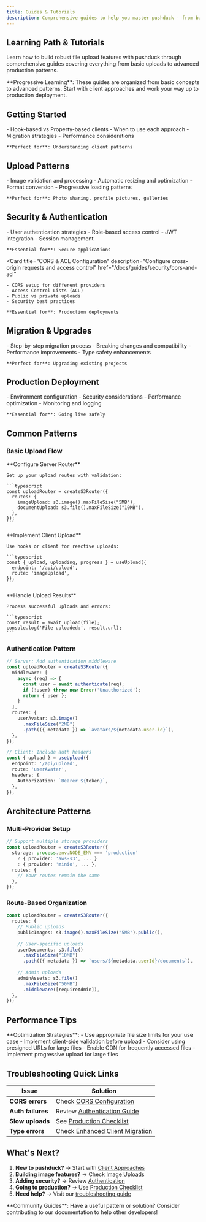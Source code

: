 ```yaml
---
title: Guides & Tutorials
description: Comprehensive guides to help you master pushduck - from basic uploads to advanced patterns and production deployment
---
```



## Learning Path & Tutorials

Learn how to build robust file upload features with pushduck through comprehensive guides covering everything from basic uploads to advanced production patterns.

<Callout type="info">
  **Progressive Learning**: These guides are organized from basic concepts to advanced patterns. Start with client approaches and work your way up to production deployment.
</Callout>

## Getting Started

<Cards>
  <Card 
    title="Client-Side Approaches" 
    description="Compare different ways to implement file uploads in your frontend"
    href="/docs/guides/client-approaches"
  >
    - Hook-based vs Property-based clients
    - When to use each approach
    - Migration strategies
    - Performance considerations
    
    **Perfect for**: Understanding client patterns
  </Card>
</Cards>

## Upload Patterns

<Cards>
  <Card 
    title="Image Uploads" 
    description="Specialized guide for handling image uploads with optimization"
    href="/docs/guides/image-uploads"
  >
    - Image validation and processing
    - Automatic resizing and optimization
    - Format conversion
    - Progressive loading patterns
    
    **Perfect for**: Photo sharing, profile pictures, galleries
  </Card>
</Cards>

## Security & Authentication

<Cards>
  <Card 
    title="Authentication & Authorization" 
    description="Secure your uploads with proper authentication patterns"
    href="/docs/guides/security/authentication"
  >
    - User authentication strategies
    - Role-based access control
    - JWT integration
    - Session management
    
    **Essential for**: Secure applications
  </Card>
  
  <Card 
    title="CORS & ACL Configuration" 
    description="Configure cross-origin requests and access control"
    href="/docs/guides/security/cors-and-acl"
  >
    - CORS setup for different providers
    - Access Control Lists (ACL)
    - Public vs private uploads
    - Security best practices
    
    **Essential for**: Production deployments
  </Card>
</Cards>

## Migration & Upgrades

<Cards>
  <Card 
    title="Enhanced Client Migration" 
    description="Migrate from hook-based to property-based client"
    href="/docs/guides/migrate-to-enhanced-client"
  >
    - Step-by-step migration process
    - Breaking changes and compatibility
    - Performance improvements
    - Type safety enhancements
    
    **Perfect for**: Upgrading existing projects
  </Card>
</Cards>

## Production Deployment

<Cards>
  <Card 
    title="Production Checklist" 
    description="Essential checklist for deploying pushduck to production"
    href="/docs/guides/production-checklist"
  >
    - Environment configuration
    - Security considerations
    - Performance optimization
    - Monitoring and logging
    
    **Essential for**: Going live safely
  </Card>
</Cards>

## Common Patterns

### Basic Upload Flow

<Steps>
  <Step>
    **Configure Server Router**
    
    Set up your upload routes with validation:
    
    ```typescript
    const uploadRouter = createS3Router({
      routes: {
        imageUpload: s3.image().maxFileSize("5MB"),
        documentUpload: s3.file().maxFileSize("10MB"),
      },
    });
    ```
  </Step>
  
  <Step>
    **Implement Client Upload**
    
    Use hooks or client for reactive uploads:
    
    ```typescript
    const { upload, uploading, progress } = useUpload({
      endpoint: '/api/upload',
      route: 'imageUpload',
    });
    ```
  </Step>
  
  <Step>
    **Handle Upload Results**
    
    Process successful uploads and errors:
    
    ```typescript
    const result = await upload(file);
    console.log('File uploaded:', result.url);
    ```
  </Step>
</Steps>

### Authentication Pattern

```typescript
// Server: Add authentication middleware
const uploadRouter = createS3Router({
  middleware: [
    async (req) => {
      const user = await authenticate(req);
      if (!user) throw new Error('Unauthorized');
      return { user };
    }
  ],
  routes: {
    userAvatar: s3.image()
      .maxFileSize("2MB")
      .path(({ metadata }) => `avatars/${metadata.user.id}`),
  },
});

// Client: Include auth headers
const { upload } = useUpload({
  endpoint: '/api/upload',
  route: 'userAvatar',
  headers: {
    Authorization: `Bearer ${token}`,
  },
});
```

## Architecture Patterns

### Multi-Provider Setup

```typescript
// Support multiple storage providers
const uploadRouter = createS3Router({
  storage: process.env.NODE_ENV === 'production' 
    ? { provider: 'aws-s3', ... }
    : { provider: 'minio', ... },
  routes: {
    // Your routes remain the same
  },
});
```

### Route-Based Organization

```typescript
const uploadRouter = createS3Router({
  routes: {
    // Public uploads
    publicImages: s3.image().maxFileSize("5MB").public(),
    
    // User-specific uploads
    userDocuments: s3.file()
      .maxFileSize("10MB")
      .path(({ metadata }) => `users/${metadata.userId}/documents`),
      
    // Admin uploads
    adminAssets: s3.file()
      .maxFileSize("50MB")
      .middleware([requireAdmin]),
  },
});
```

## Performance Tips

<Callout type="tip">
  **Optimization Strategies**:
  - Use appropriate file size limits for your use case
  - Implement client-side validation before upload
  - Consider using presigned URLs for large files
  - Enable CDN for frequently accessed files
  - Implement progressive upload for large files
</Callout>

## Troubleshooting Quick Links

| Issue | Solution |
|-------|----------|
| **CORS errors** | Check [CORS Configuration](/docs/guides/security/cors-and-acl) |
| **Auth failures** | Review [Authentication Guide](/docs/guides/security/authentication) |
| **Slow uploads** | See [Production Checklist](/docs/guides/production-checklist) |
| **Type errors** | Check [Enhanced Client Migration](/docs/guides/migrate-to-enhanced-client) |

## What's Next?

1. **New to pushduck?** → Start with [Client Approaches](/docs/guides/client-approaches)
2. **Building image features?** → Check [Image Uploads](/docs/guides/image-uploads)
3. **Adding security?** → Review [Authentication](/docs/guides/security/authentication)
4. **Going to production?** → Use [Production Checklist](/docs/guides/production-checklist)
5. **Need help?** → Visit our [troubleshooting guide](/docs/api/troubleshooting)

<Callout type="note">
  **Community Guides**: Have a useful pattern or solution? Consider contributing to our documentation to help other developers!
</Callout> 